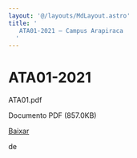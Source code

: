 ```yaml
---
layout: '@/layouts/MdLayout.astro'
title: '
   ATA01-2021 — Campus Arapiraca
  '
---
```






ATA01\-2021
===========














 ATA01\.pdf
   

 Documento PDF
 (857\.0KB)
 

<a class="btn btn-secondary download" href="https://arapiraca.ufal.br/graduacao/ciencia-da-computacao/documentos/atas-do-colegiado-e-nde/nde/ata01.pdf/%40%40download/file/ATA01.pdf">
 Baixar
</a>




























 de
 


















